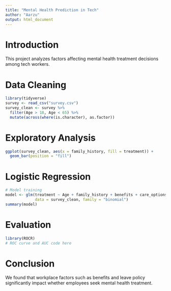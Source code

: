---
title: "Mental Health Prediction in Tech"
author: "Aarzu"
output: html_document
---

# Introduction

This project analyzes factors affecting mental health treatment decisions among tech workers.

# Data Cleaning

```{r}
library(tidyverse)
survey <- read_csv("survey.csv")
survey_clean <- survey %>%
  filter(Age > 18, Age < 65) %>%
  mutate(across(where(is.character), as.factor))
```

# Exploratory Analysis

```{r}
ggplot(survey_clean, aes(x = family_history, fill = treatment)) +
  geom_bar(position = "fill")
```

# Logistic Regression

```{r}
# Model training
model <- glm(treatment ~ Age + family_history + benefits + care_options + anonymity + leave + supervisor,
             data = survey_clean, family = "binomial")
summary(model)
```

# Evaluation

```{r}
library(ROCR)
# ROC curve and AUC code here
```

# Conclusion

We found that workplace factors such as benefits and leave policy significantly impact whether employees seek mental health treatment.
